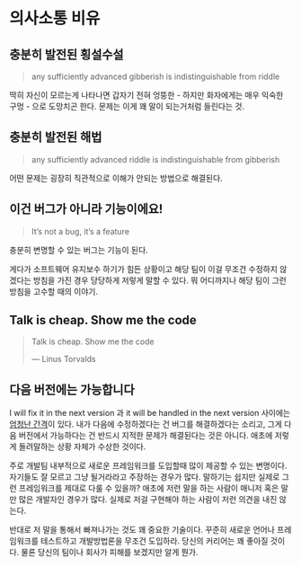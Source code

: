 # 의사소통 비유 {#communication-tropes}

## 충분히 발전된 횡설수설 {#sufficiently-advanced-gibberish}
> any sufficiently advanced gibberish is indistinguishable from riddle

딱히 자신이 모르는게 나타나면 갑자기 전혀 엉뚱한 - 하지만 화자에게는 매우 익숙한 구멍 - 으로 도망치곤 한다. 문제는 이게 꽤 말이 되는거처럼 들린다는 것.

## 충분히 발전된 해법 {#sufficiently-advanced-riddle}
> any sufficiently advanced riddle is indistinguishable from gibberish

어떤 문제는 굉장히 직관적으로 이해가 안되는 방법으로 해결된다.

## 이건 버그가 아니라 기능이에요! {#Its-not-a-bug-its-a-feature}
> It's not a bug, it's a feature

충분히 변명할 수 있는 버그는 기능이 된다.

게다가 소프트웨어 유지보수 하기가 힘든 상황이고 해당 팀이 이걸 무조건 수정하지 않겠다는 방침을 가진 경우 당당하게 저렇게 말할 수 있다. 뭐 어디까지나 해당 팀이 그런 방침을 고수할 때의 이야기.

## Talk is cheap. Show me the code {#Talk-is-cheap-Show-me-the-code}
> Talk is cheap. Show me the code
>
> --- Linus Torvalds

## 다음 버전에는 가능합니다 {#it-will-be-handled-in-the-next-version}

I will fix it in the next version 과 it will be handled in the next version 사이에는 [엄청난 간격](Talk-is-cheap-Show-me-the-code)이 있다. 내가 다음에 수정하겠다는 건 버그를 해결하겠다는 소리고, 그게 다음 버전에서 가능하다는 건 반드시 지적한 문제가 해결된다는 것은 아니다. 애초에 저렇게 돌려말하는 상황 자체가 수상한 것이다.

주로 개발팀 내부적으로 새로운 프레임워크를 도입할때 많이 제공할 수 있는 변명이다. 자기들도 잘 모르고 그냥 될거라라고 주장하는 경우가 많다. 말하기는 쉽지만 실제로 그런 프레임워크를 제대로 다룰 수 있을까? 애초에 저런 말을 하는 사람이 매니저 혹은 말만 많은 개발자인 경우가 많다. 실제로 저걸 구현해야 하는 사람이 저런 의견을 내진 않는다.

반대로 저 말을 통해서 빠져나가는 것도 꽤 중요한 기술이다. 꾸준히 새로운 언어나 프레임워크를 테스트하고 개발방법론을 무조건 도입하라. 당신의 커리어는 꽤 좋아질 것이다. 물론 당신의 팀이나 회사가 피해를 보겠지만 알게 뭔가.
